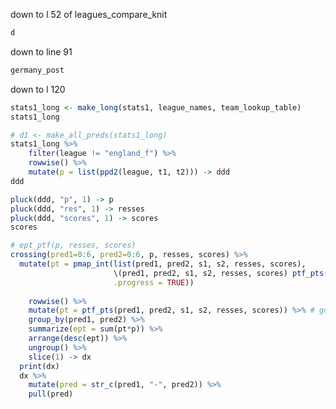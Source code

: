 down to l 52 of leagues_compare_knit

```r
d
```

down to line 91

```r
germany_post
```

down to l 120

```r
stats1_long <- make_long(stats1, league_names, team_lookup_table)
stats1_long

```

```r
# d1 <- make_all_preds(stats1_long)
stats1_long %>% 
    filter(league != "england_f") %>% 
    rowwise() %>% 
    mutate(p = list(ppd2(league, t1, t2))) -> ddd
ddd
```

```r
pluck(ddd, "p", 1) -> p
pluck(ddd, "res", 1) -> resses
pluck(ddd, "scores", 1) -> scores
scores
```

```r
# ept_ptf(p, resses, scores)
crossing(pred1=0:6, pred2=0:6, p, resses, scores) %>%
  mutate(pt = pmap_int(list(pred1, pred2, s1, s2, resses, scores),
                       \(pred1, pred2, s1, s2, resses, scores) ptf_pts(pred1, pred2, s1, s2, resses, scores), 
                       .progress = TRUE))
  
    rowwise() %>% 
    mutate(pt = ptf_pts(pred1, pred2, s1, s2, resses, scores)) %>% # goal difference here too
    group_by(pred1, pred2) %>% 
    summarize(ept = sum(pt*p)) %>% 
    arrange(desc(ept)) %>% 
    ungroup() %>% 
    slice(1) -> dx
  print(dx)
  dx %>% 
    mutate(pred = str_c(pred1, "-", pred2)) %>% 
    pull(pred)

```

